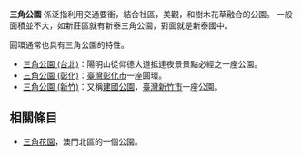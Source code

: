 '''三角公園'''
係泛指利用交通要衝，結合社區，美觀，和樹木花草融合的公園。
一般面積並不大，如新莊區就有新泰三角公園，對面就是新泰國中。

圓環通常也具有三角公園的特性。

*[[三角公園_(台北)|三角公園 (台北)]]：陽明山從仰德大道抵達夜景景點必經之一座公園。
*[[三角公園_(彰化)|三角公園 (彰化)]]：[[臺灣|臺灣]][[彰化市|彰化市]]一座圓環。
*[[三角公園_(新竹)|三角公園 (新竹)]]：又稱[[建國公園|建國公園]]，[[臺灣|臺灣]][[新竹市|新竹市]]一座公園。

==相關條目==
*[[三角花園|三角花園]]，澳門北區的一個公園。
{{disambig|S|Cat=四字消歧义}}